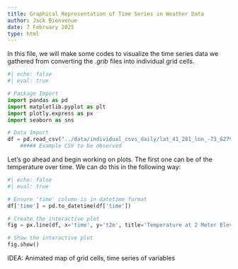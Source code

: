 ```yaml
---
title: Graphical Representation of Time Series in Weather Data
author: Jack Bienvenue
date: 7 February 2025
type: html
---
```


In this file, we will make some codes to visualize the time series data we gathered from converting the *.grib* files into individual grid cells.

``` python
#| echo: false
#| eval: true

# Package Import
import pandas as pd
import matplotlib.pyplot as plt
import plotly.express as px
import seaborn as sns

# Data Import
df = pd.read_csv("../data/individual_csvs_daily/lat_41_281_lon_-73_62795_time_series_weather.csv")
    ##### Example CSV to be observed
```

Let's go ahead and begin working on plots. The first one can be of the temperature over time. We can do this in the following way:

``` python
#| echo: false
#| eval: true

# Ensure 'time' column is in datetime format
df['time'] = pd.to_datetime(df['time'])

# Create the interactive plot
fig = px.line(df, x='time', y='t2m', title='Temperature at 2 Meter Elevation over Time')

# Show the interactive plot
fig.show()

```

IDEA: Animated map of grid cells, time series of variables